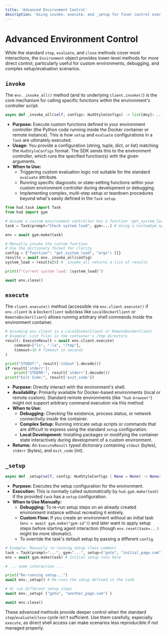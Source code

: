 ```yaml
---
title: 'Advanced Environment Control'
description: 'Using invoke, execute, and _setup for finer control over environments'
---
```


# Advanced Environment Control

While the standard `step`, `evaluate`, and `close` methods cover most interactions, the `Environment` object provides lower-level methods for more direct control, particularly useful for custom environments, debugging, and complex setup/evaluation scenarios.

## `invoke`

The `env._invoke_all()` method (and its underlying `client.invoke()`) is the core mechanism for calling specific functions *within* the environment's controller script.

```python
async def _invoke_all(self, configs: HudStyleConfigs) -> list[Any]: ...
```

*   **Purpose:** Execute custom functions defined in your environment controller (the Python code running inside the Docker container or remote instance). This is how `setup` and `evaluate` configurations in a `Task` are ultimately executed.
*   **Usage:** You provide a configuration (string, tuple, dict, or list) matching the `HudStyleConfigs` format. The SDK sends this to the environment controller, which runs the specified function(s) with the given arguments.
*   **When to Use:**
    *   Triggering custom evaluation logic not suitable for the standard `evaluate` attribute.
    *   Running specific diagnostic or state-setting functions within your custom environment controller during development or debugging.
    *   Implementing complex, multi-step setup or teardown procedures beyond what's easily defined in the `Task` `setup`.

```python
from hud.task import Task
from hud import gym

# Assume a custom environment controller has a function 'get_system_load()'
task = Task(prompt="Check system load", gym=...) # Using a CustomGym spec

env = await gym.make(task)

# Manually invoke the custom function
# Use the dictionary format for clarity
config = {"function": "get_system_load", "args": []}
results = await env._invoke_all(config)
system_load = results[0] # _invoke_all returns a list of results

print(f"Current system load: {system_load}")

await env.close()
```

## `execute`

The `client.execute()` method (accessible via `env.client.execute()` if `env.client` is a `DockerClient` subclass like `LocalDockerClient` or `RemoteDockerClient`) allows running arbitrary shell commands *inside* the environment container.

```python
# Assuming env.client is a LocalDockerClient or RemoteDockerClient
# Example: List files in the container's /tmp directory
result: ExecuteResult = await env.client.execute(
    command=["ls", "-la", "/tmp"],
    timeout=10 # Timeout in seconds
)

print("STDOUT:", result['stdout'].decode())
if result['stderr']:
    print("STDERR:", result['stderr'].decode())
print("Exit Code:", result['exit_code'])
```

*   **Purpose:** Directly interact with the environment's shell.
*   **Availability:** Primarily available for Docker-based environments (local or remote custom). Standard remote environments (like `"hud-browser"`) might not support arbitrary command execution via this method.
*   **When to Use:**
    *   **Debugging:** Checking file existence, process status, or network connectivity *inside* the container.
    *   **Complex Setup:** Running intricate setup scripts or commands that are difficult to express using the standard `setup` configuration.
    *   **Local Development:** Installing packages or modifying the container state interactively during development of a custom environment.
*   **Returns:** An `ExecuteResult` typed dictionary containing `stdout` (bytes), `stderr` (bytes), and `exit_code` (int).

## `_setup`

```python
async def _setup(self, config: HudStyleConfigs | None = None) -> None: ...
```

*   **Purpose:** Executes the setup configuration for the environment.
*   **Execution:** This is normally called *automatically* by `hud.gym.make(task)` if the provided `task` has a `setup` configuration.
*   **When to Use Manually:**
    *   **Debugging:** To re-run setup steps on an already created environment instance without recreating it entirely.
    *   **Custom Flow:** If you create an environment *without* an initial task (`env = await gym.make("gym-id")`) and later want to apply setup steps before starting agent interaction (though `env.reset(task=...)` might be more idiomatic).
    *   To override the task's default setup by passing a different `config`.

```python
# Example: Manually re-running setup (less common)
task = Task(prompt="...", gym="...", setup=("goto", "initial_page.com"))
env = await gym.make(task) # Initial setup runs here

# ... some interaction ...

print("Re-running setup...")
await env._setup() # Re-runs the setup defined in the task

# Or run different setup steps
await env._setup( ("goto", "another_page.com") )

await env.close()
```

These advanced methods provide deeper control when the standard `step`/`evaluate`/`close` cycle isn't sufficient. Use them carefully, especially `execute`, as direct shell access can make scenarios less reproducible if not managed properly. 